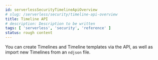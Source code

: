 ```yaml
---
id: serverlessSecurityTimelineApiOverview
# slug: /serverless/security/timeline-api-overview
title: Timeline API
# description: Description to be written
tags: [ 'serverless', 'security', 'reference' ]
status: rough content
---
```


<div id="timeline-api-overview"></div>

You can create Timelines and Timeline templates via the API, as well as import new Timelines from an `ndjson` file.
